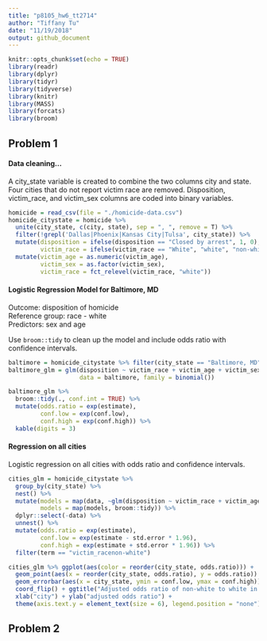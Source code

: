 ```yaml
---
title: "p8105_hw6_tt2714"
author: "Tiffany Tu"
date: "11/19/2018"
output: github_document
---
```


```r
knitr::opts_chunk$set(echo = TRUE)
library(readr)
library(dplyr)
library(tidyr)
library(tidyverse)
library(knitr)
library(MASS)
library(forcats)
library(broom)
```

## Problem 1
#### Data cleaning...
A city_state variable is created to combine the two columns city and state. Four cities that do not report victim race are removed. Disposition, victim_race, and victim_sex columns are coded into binary variables.      
```r
homicide = read_csv(file = "./homicide-data.csv") 
homicide_citystate = homicide %>% 
  unite(city_state, c(city, state), sep = ", ", remove = T) %>% 
  filter(!grepl('Dallas|Phoenix|Kansas City|Tulsa', city_state)) %>% 
  mutate(disposition = ifelse(disposition == "Closed by arrest", 1, 0),
         victim_race = ifelse(victim_race == "White", "white", "non-white")) %>% 
  mutate(victim_age = as.numeric(victim_age), 
         victim_sex = as.factor(victim_sex),
         victim_race = fct_relevel(victim_race, "white")) 
```

#### Logistic Regression Model for Baltimore, MD 
Outcome: disposition of homicide    
Reference group: race - white        
Predictors: sex and age    

Use `broom::tidy` to clean up the model and include odds ratio with confidence intervals. 
```r
baltimore = homicide_citystate %>% filter(city_state == "Baltimore, MD")
baltimore_glm = glm(disposition ~ victim_race + victim_age + victim_sex, 
                    data = baltimore, family = binomial())

baltimore_glm %>% 
  broom::tidy(., conf.int = TRUE) %>% 
  mutate(odds.ratio = exp(estimate),
         conf.low = exp(conf.low),
         conf.high = exp(conf.high)) %>% 
  kable(digits = 3)
```

#### Regression on all cities
Logistic regression on all cities with odds ratio and confidence intervals.
```r
cities_glm = homicide_citystate %>% 
  group_by(city_state) %>% 
  nest() %>% 
  mutate(models = map(data, ~glm(disposition ~ victim_race + victim_age + victim_sex, data = .x)),
         models = map(models, broom::tidy)) %>% 
  dplyr::select(-data) %>% 
  unnest() %>% 
  mutate(odds.ratio = exp(estimate),
         conf.low = exp(estimate - std.error * 1.96),
         conf.high = exp(estimate + std.error * 1.96)) %>% 
  filter(term == "victim_racenon-white")
```

```r
cities_glm %>% ggplot(aes(color = reorder(city_state, odds.ratio))) +
  geom_point(aes(x = reorder(city_state, odds.ratio), y = odds.ratio)) +
  geom_errorbar(aes(x = city_state, ymin = conf.low, ymax = conf.high)) +
  coord_flip() + ggtitle("Adjusted odds ratio of non-white to white in each city") +
  xlab("city") + ylab("adjusted odds ratio") + 
  theme(axis.text.y = element_text(size = 6), legend.position = "none") 
```

## Problem 2
```r
 
```
